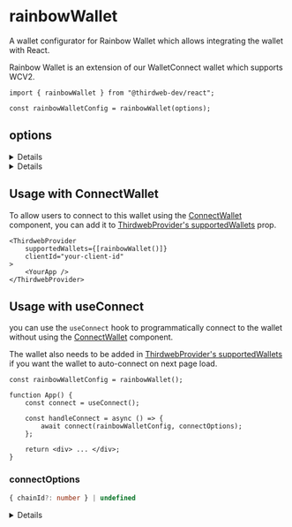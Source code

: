 
<WalletsBreadcrumb name="Rainbow Wallet" slug="rainbow" />

# rainbowWallet

A wallet configurator for Rainbow Wallet which allows integrating the wallet with React.

Rainbow Wallet is an extension of our WalletConnect wallet which supports WCV2.

```tsx
import { rainbowWallet } from "@thirdweb-dev/react";

const rainbowWalletConfig = rainbowWallet(options);
```

<CustomizeWalletConfigurator
	config="rainbowWalletConfig"
	configurator="rainbowWallet"
	connectUI="RainbowWalletConnectUI"
	selectUI="RainbowWalletSelectUI"
/>

## options

<Details summary="projectId" tags={['Recommended']}>

Your project's unique identifier that can be obtained at [cloud.walletconnect.com](https://cloud.walletconnect.com).

Defaults to a common thirdweb projectId. We recommend getting your own projectId at
[cloud.walletconnect.com](https://cloud.walletconnect.com) when launching your project.

```javascript
import { rainbowWallet } from "@thirdweb-dev/react";

rainbowWallet({
	projectId: "<PROJECT_ID>",
});
```

</Details>

<Details summary="recommended" tags={["Optional"]}>

Show this wallet as "recommended" in the [ConnectWallet Modal](/react/react.connectwallet).

```ts
rainbowWallet({
	recommended: true,
});
```

</Details>

## Usage with ConnectWallet

To allow users to connect to this wallet using the [ConnectWallet](/react/react.connectwallet) component, you can add it to [ThirdwebProvider's supportedWallets](/react/react.thirdwebprovider#supportedwallets-optional) prop.

```tsx
<ThirdwebProvider
	supportedWallets={[rainbowWallet()]}
	clientId="your-client-id"
>
	<YourApp />
</ThirdwebProvider>
```

## Usage with useConnect

you can use the `useConnect` hook to programmatically connect to the wallet without using the [ConnectWallet](/react/react.connectwallet) component.

The wallet also needs to be added in [ThirdwebProvider's supportedWallets](/react/react.thirdwebprovider#supportedwallets-optional) if you want the wallet to auto-connect on next page load.

```tsx
const rainbowWalletConfig = rainbowWallet();

function App() {
	const connect = useConnect();

	const handleConnect = async () => {
		await connect(rainbowWalletConfig, connectOptions);
	};

	return <div> ... </div>;
}
```

### connectOptions

```ts
{ chainId?: number } | undefined
```

<Details summary="chainId" tags={["Optional"]}>

If `chainId` is provided, wallet will be connected and immediately switch to network with given `chainId`.

`Chain` object corresponding to this chainId from [@thirdweb-dev/chains](https://www.npmjs.com/package/@thirdweb-dev/chains) package must be specified in [ThirdwebProvider's supportedChains](/react/react.thirdwebprovider#supportedchains-optional) prop as shown below

```tsx
import { Polygon } from "@thirdweb-dev/chains";
import { ThirdwebProvider } from "@thirdweb-dev/react";

export function YourApp() {
	return (
		<ThirdwebProvider supportedChains={[Polygon]} clientId="your-client-id">
			<App />
		</ThirdwebProvider>
	);
}
```

</Details>
